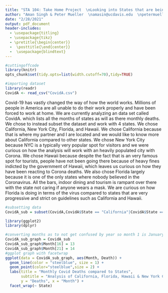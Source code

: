 ```yaml
---
title: "STA 104: Take Home Project  \nLooking into States that are being affected from Covid-19"
author: "Aman Singh & Peter Mueller  \namasin@ucdavis.edu  \npetermueller@ucdavis.edu  \nUC Davis  \n Instructor: Amy T. Kim  "
date: "2/28/2021"
output: pdf_document
header-includes:
  - \usepackage{titling}
  - \usepackage{tikz}
  - \pretitle{\begin{center}}
  -  \posttitle{\end{center}}
  -  \usepackage{blindtext}
---
```

\newpage
```r
#cuttingoffcode
library(knitr)
opts_chunk$set(tidy.opts=list(width.cutoff=70),tidy=TRUE)
```
\newcommand*\circled[1]{\tikz[baseline=(char.base)]{
            \node[shape=circle,draw,inner sep=2pt] (char) {#1};}}

```r
#importing dataset
library(readr)
CovidA <- read_csv("CovidA.csv")
```

\circled{I} \textbf{Introduction}

Covid-19 has vastly changed the way of how the world works. Millions of people in America are all unable to do their work properly and have been forced to work at home. We are currently analyzing an data set called CovidA. which lists all the months of states as will as there monthly deaths. We chose to instead subset the dataset and work with 4 states. We chose California, New York City, Florida, and Hawaii. We chose California because 
that is where my partner and I are located and we would like to know more about California compared to other states. We chose New York City because NYC is a typically very popular spot for visitors and we were curious on how the analysis will work with an heavily populated city with Corona. We chose Hawaii because despite the fact that is an very famous spot for tourists, people have not been going there because of heavy fines indicted by the government of Hawaii, which leaves us curious on how they have been reacting to Corona deaths. We also chose Florida largely because it is one of the only states where nobody believed in the Coronavirus. All the bars, indoor dining and tourism is rampant over there with the state not caring if anyone wears a mask. We are curious on how Florida is doing in terms of the virus compared to states that are very progressive and strict on guidelines such as California and Hawaii. 

```r
#subsetting data
CovidA_sub = subset(CovidA,CovidA$State == "California"|CovidA$State == "New York City" | CovidA$State == "Florida" | CovidA$State == "Hawaii")
```

\circled{II} \textbf{Summary of Data}


```r
library(ggplot2)
library(dplyr)
```
```r
#converting months as to not get confused by year so month 1 is January 2020 and month 14 is February 2021
CovidA_sub_graph = CovidA_sub
CovidA_sub_graph$Month[16] = 13
CovidA_sub_graph$Month[21] = 14
#ggplot graph with facetwrap
ggplot(data = CovidA_sub_graph, aes(Month, Death)) +
  geom_line(color = "steelblue", size = 1) +
  geom_point(color="steelblue",size = 2) + 
  labs(title = "Monthly Covid Deaths compared to States",
       subtitle = "Analysis of California, Florida, Hawaii & New York City Covid-19 Deaths",
       y = "Deaths", x = "Month") + 
  facet_wrap(~ State)
```


\circled{III} \textbf{Analysis}



\circled{IV} \textbf{Interpretation}

\circled{V} \textbf{Conclusion}

\newpage
\circled{I} \textbf{Introduction}

\circled{II} \textbf{Summary of Data}


\circled{IV} \textbf{Interpretation}

\circled{V} \textbf{Conclusion}

\newpage
\circled{VI} \center{\textbf{Code Appendix}}
```r
```
